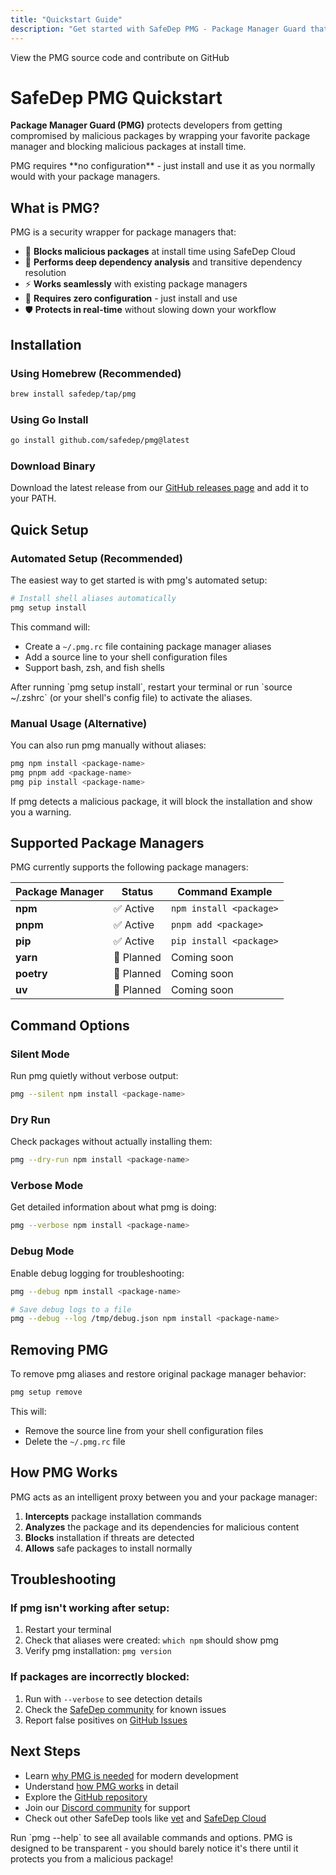 ```yaml
---
title: "Quickstart Guide"
description: "Get started with SafeDep PMG - Package Manager Guard that protects against malicious packages"
---
```


<Card title="PMG Repository" icon="github" href="https://github.com/safedep/pmg">
  View the PMG source code and contribute on GitHub
</Card>

# SafeDep PMG Quickstart

**Package Manager Guard (PMG)** protects developers from getting compromised by malicious packages by wrapping your favorite package manager and blocking malicious packages at install time.

<Info>
  PMG requires **no configuration** - just install and use it as you normally would with your package managers.
</Info>

## What is PMG?

PMG is a security wrapper for package managers that:

- 🚫 **Blocks malicious packages** at install time using SafeDep Cloud
- 🌲 **Performs deep dependency analysis** and transitive dependency resolution
- ⚡ **Works seamlessly** with existing package managers
- 🔧 **Requires zero configuration** - just install and use
- 🛡️ **Protects in real-time** without slowing down your workflow

## Installation

### Using Homebrew (Recommended)

```bash
brew install safedep/tap/pmg
```

### Using Go Install

```bash
go install github.com/safedep/pmg@latest
```

### Download Binary

Download the latest release from our [GitHub releases page](https://github.com/safedep/pmg/releases) and add it to your PATH.

## Quick Setup

### Automated Setup (Recommended)

The easiest way to get started is with pmg's automated setup:

```bash
# Install shell aliases automatically
pmg setup install
```

This command will:
- Create a `~/.pmg.rc` file containing package manager aliases
- Add a source line to your shell configuration files
- Support bash, zsh, and fish shells

<Info>
  After running `pmg setup install`, restart your terminal or run `source ~/.zshrc` (or your shell's config file) to activate the aliases.
</Info>

### Manual Usage (Alternative)

You can also run pmg manually without aliases:

```bash
pmg npm install <package-name>
pmg pnpm add <package-name>
pmg pip install <package-name>
```

If pmg detects a malicious package, it will block the installation and show you a warning.

## Supported Package Managers

PMG currently supports the following package managers:

| Package Manager | Status | Command Example |
|-----------------|--------|----------------|
| **npm** | ✅ Active | `npm install <package>` |
| **pnpm** | ✅ Active | `pnpm add <package>` |
| **pip** | ✅ Active | `pip install <package>` |
| **yarn** | 🚧 Planned | Coming soon |
| **poetry** | 🚧 Planned | Coming soon |
| **uv** | 🚧 Planned | Coming soon |

## Command Options

### Silent Mode
Run pmg quietly without verbose output:
```bash
pmg --silent npm install <package-name>
```

### Dry Run
Check packages without actually installing them:
```bash
pmg --dry-run npm install <package-name>
```

### Verbose Mode
Get detailed information about what pmg is doing:
```bash
pmg --verbose npm install <package-name>
```

### Debug Mode
Enable debug logging for troubleshooting:
```bash
pmg --debug npm install <package-name>

# Save debug logs to a file
pmg --debug --log /tmp/debug.json npm install <package-name>
```

## Removing PMG

To remove pmg aliases and restore original package manager behavior:

```bash
pmg setup remove
```

This will:
- Remove the source line from your shell configuration files
- Delete the `~/.pmg.rc` file

## How PMG Works

PMG acts as an intelligent proxy between you and your package manager:

1. **Intercepts** package installation commands
2. **Analyzes** the package and its dependencies for malicious content
3. **Blocks** installation if threats are detected
4. **Allows** safe packages to install normally

## Troubleshooting

### If pmg isn't working after setup:
1. Restart your terminal
2. Check that aliases were created: `which npm` should show pmg
3. Verify pmg installation: `pmg version`

### If packages are incorrectly blocked:
1. Run with `--verbose` to see detection details
2. Check the [SafeDep community](https://discord.gg/kAGEj25dCn) for known issues
3. Report false positives on [GitHub Issues](https://github.com/safedep/pmg/issues)

## Next Steps

- Learn [why PMG is needed](/pmg/concepts/why-pmg) for modern development
- Understand [how PMG works](/pmg/concepts/about) in detail
- Explore the [GitHub repository](https://github.com/safedep/pmg)
- Join our [Discord community](https://discord.gg/kAGEj25dCn) for support
- Check out other SafeDep tools like [vet](/introduction) and [SafeDep Cloud](/cloud/overview)

<Tip>
  Run `pmg --help` to see all available commands and options. PMG is designed to be transparent - you should barely notice it's there until it protects you from a malicious package!
</Tip>
